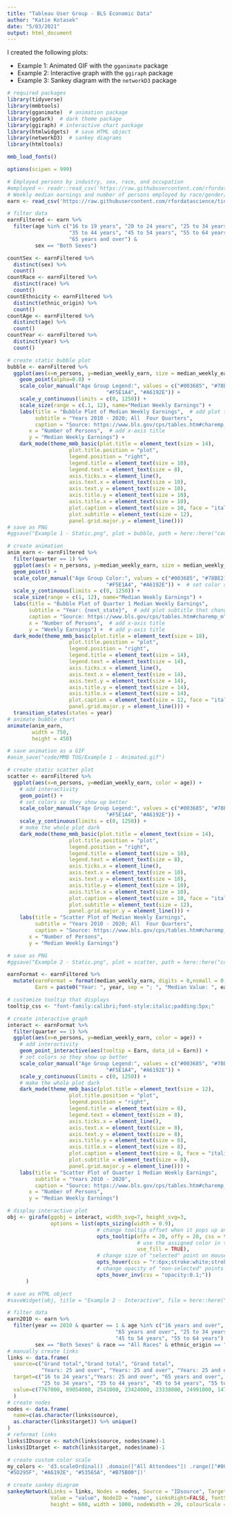 ---
title: "Tableau User Group - BLS Economic Data"
author: "Katie Kotasek"
date: "5/03/2021"
output: html_document
---
I created the following plots:

  + Example 1: Animated GIF with the ```gganimate``` package
  + Example 2: Interactive graph with the ```ggiraph``` package
  + Example 3: Sankey diagram with the ```networkD3``` package

```{r setup, include=FALSE}
# required packages
library(tidyverse)
library(mmbtools)
library(gganimate)  # animation package
library(ggdark)  # dark theme package
library(ggiraph) # interactive chart package
library(htmlwidgets)  # save HTML object
library(networkD3)  # sankey diagrams
library(htmltools)

mmb_load_fonts()

options(scipen = 999)
```

```{r read data, include=FALSE}
# Employed persons by industry, sex, race, and occupation
#employed <- readr::read_csv('https://raw.githubusercontent.com/rfordatascience/tidytuesday/master/data/2021/2021-02-23/employed.csv')
# Weekly median earnings and number of persons employed by race/gender/age group over time
earn <- read_csv('https://raw.githubusercontent.com/rfordatascience/tidytuesday/master/data/2021/2021-02-23/earn.csv')
```

```{r filter set}
# filter data
earnFiltered <- earn %>%
  filter(age %in% c("16 to 19 years", "20 to 24 years", "25 to 34 years",
                    "35 to 44 years", "45 to 54 years", "55 to 64 years",
                    "65 years and over") &
         sex == "Both Sexes")
```

```{r counts, include=FALSE}
countSex <- earnFiltered %>%
  distinct(sex) %>%
  count()
countRace <- earnFiltered %>%
  distinct(race) %>%
  count()
countEthnicity <- earnFiltered %>%
  distinct(ethnic_origin) %>%
  count()
countAge <- earnFiltered %>%
  distinct(age) %>%
  count()
countYear <- earnFiltered %>%
  distinct(year) %>%
  count()
```

```{r example1 static}
# create static bubble plot
bubble <- earnFiltered %>%
  ggplot(aes(x=n_persons, y=median_weekly_earn, size = median_weekly_earn, color = age)) +
    geom_point(alpha=0.8) +
    scale_color_manual("Age Group Legend:", values = c("#003685", "#78BE21", "#008EAA", "#A4BCC2", "#FFC845",
                                "#F5E1A4", "#A6192E")) +
    scale_y_continuous(limits = c(0, 1250)) +
    scale_size(range = c(.1, 12), name="Median Weekly Earnings") +
    labs(title = "Bubble Plot of Median Weekly Earnings",  # add plot title
         subtitle = "Years 2010 - 2020; All  Four Quarters",
         caption = "Source: https://www.bls.gov/cps/tables.htm#charemp_m",
       x = "Number of Persons",  # add x-axis title
       y = "Median Weekly Earnings") +
    dark_mode(theme_mmb_basic(plot.title = element_text(size = 14),
                    plot.title.position = "plot",
                    legend.position = "right",
                    legend.title = element_text(size = 10),
                    legend.text = element_text(size = 8),
                    axis.ticks.x = element_line(),
                    axis.text.x = element_text(size = 10),
                    axis.text.y = element_text(size = 10),
                    axis.title.y = element_text(size = 10),
                    axis.title.x = element_text(size = 10),
                    plot.caption = element_text(size = 10, face = "italic"),
                    plot.subtitle = element_text(size = 12),
                    panel.grid.major.y = element_line()))
# save as PNG
#ggsave("Example 1 - Static.png", plot = bubble, path = here::here("code/MMB TUG"), width = 250, height = 100, units = "mm")
```

```{r example1 animated}
# create animation
anim_earn <- earnFiltered %>%
  filter(quarter == 1) %>%
  ggplot(aes(x = n_persons, y=median_weekly_earn, size = median_weekly_earn, color = age)) +
  geom_point() +
  scale_color_manual("Age Group Color:", values = c("#003685", "#78BE21", "#008EAA", "#A4BCC2", "#FFC845",
                                "#F5E1A4", "#A6192E")) +  # set color scheme for the bubbles
  scale_y_continuous(limits = c(0, 1250)) +
  scale_size(range = c(1, 12), name="Median Weekly Earnings") +
  labs(title = "Bubble Plot of Quarter 1 Median Weekly Earnings",
       subtitle = "Year: {next_state}",  # add plot subtitle that changes with each state change
       caption = "Source: https://www.bls.gov/cps/tables.htm#charemp_m",
       x = "Number of Persons",  # add x-axis title
       y = "Weekly Earnings") +  # add y-axis title
  dark_mode(theme_mmb_basic(plot.title = element_text(size = 18),
                    plot.title.position = "plot",
                    legend.position = "right",
                    legend.title = element_text(size = 14),
                    legend.text = element_text(size = 14),
                    axis.ticks.x = element_line(),
                    axis.text.x = element_text(size = 14),
                    axis.text.y = element_text(size = 14),
                    axis.title.y = element_text(size = 14),
                    axis.title.x = element_text(size = 14),
                    plot.caption = element_text(size = 12, face = "italic"),
                    panel.grid.major.y = element_line())) + 
  transition_states(states = year)
# animate bubble chart
animate(anim_earn,
        width = 750, 
        height = 450)

# save animation as a GIF
#anim_save("code/MMB TUG/Example 1 - Animated.gif")
```

```{r example2 static}
# create static scatter plot
scatter <- earnFiltered %>%
  ggplot(aes(x=n_persons, y=median_weekly_earn, color = age)) +
    # add interactivity
    geom_point() +
    # set colors so they show up better
    scale_color_manual("Age Group Legend:", values = c("#003685", "#78BE21", "#008EAA", "#A4BCC2", "#FFC845",
                                "#F5E1A4", "#A6192E")) +
    scale_y_continuous(limits = c(0, 1250)) +
    # make the whole plot dark
    dark_mode(theme_mmb_basic(plot.title = element_text(size = 14),
                    plot.title.position = "plot",
                    legend.position = "right",
                    legend.title = element_text(size = 10),
                    legend.text = element_text(size = 8),
                    axis.ticks.x = element_line(),
                    axis.text.x = element_text(size = 10),
                    axis.text.y = element_text(size = 10),
                    axis.title.y = element_text(size = 10),
                    axis.title.x = element_text(size = 10),
                    plot.caption = element_text(size = 10, face = "italic"),
                    plot.subtitle = element_text(size = 12),
                    panel.grid.major.y = element_line())) +
    labs(title = "Scatter Plot of Median Weekly Earnings",
         subtitle = "Years 2010 - 2020; All  Four Quarters",
         caption = "Source: https://www.bls.gov/cps/tables.htm#charemp_m",
       x = "Number of Persons",
       y = "Median Weekly Earnings")

# save as PNG
#ggsave("Example 2 - Static.png", plot = scatter, path = here::here("code/MMB TUG"), width = 250, height = 100, units = "mm")
```

```{r example2 interactive}
earnFormat <- earnFiltered %>%
  mutate(earnFormat = format(median_weekly_earn, digits = 0,nsmall = 0, big.mark = ","),
         Earn = paste0("Year: ", year, sep = "; ", "Median Value: ", earnFormat))

# customize tooltip that displays
tooltip_css <- "font-family:calibri;font-style:italic;padding:5px;"

# create interactive graph
interact <- earnFormat %>%
  filter(quarter == 1) %>%
  ggplot(aes(x=n_persons, y=median_weekly_earn, color = age)) +
    # add interactivity
    geom_point_interactive(aes(tooltip = Earn, data_id = Earn)) +
    # set colors so they show up better
    scale_color_manual("Age Group Legend:", values = c("#003685", "#78BE21", "#008EAA", "#A4BCC2", "#FFC845",
                                "#F5E1A4", "#A6192E")) +
    scale_y_continuous(limits = c(0, 1250)) +
    # make the whole plot dark
    dark_mode(theme_mmb_basic(plot.title = element_text(size = 12),
                    plot.title.position = "plot",
                    legend.position = "right",
                    legend.title = element_text(size = 8),
                    legend.text = element_text(size = 8),
                    axis.ticks.x = element_line(),
                    axis.text.x = element_text(size = 8),
                    axis.text.y = element_text(size = 8),
                    axis.title.y = element_text(size = 8),
                    axis.title.x = element_text(size = 8),
                    plot.caption = element_text(size = 8, face = "italic"),
                    plot.subtitle = element_text(size = 8),
                    panel.grid.major.y = element_line())) +
    labs(title = "Scatter Plot of Quarter 1 Median Weekly Earnings",
         subtitle = "Years 2010 - 2020",
         caption = "Source: https://www.bls.gov/cps/tables.htm#charemp_m",
       x = "Number of Persons",
       y = "Median Weekly Earnings")

# display interactive plot
obj <- girafe(ggobj = interact, width_svg=7, height_svg=3,
              options = list(opts_sizing(width = 0.9),
                             # change tooltip offset when it pops up and set the 'css' option which is defined earlier
                             opts_tooltip(offx = 20, offy = 20, css = tooltip_css, 
                                          # use the assigned color in the tooltip
                                          use_fill = TRUE),
                             # change size of "selected" point on mouse hover
                             opts_hover(css = "r:6px;stroke:white;stroke-width:1px;"),
                             # change opacity of "non-selected" points on mouse hover
                             opts_hover_inv(css = "opacity:0.1;"))
      )

# save as HTML object
#saveWidget(obj, title = "Example 2 - Interactive", file = here::here("code/MMB TUG/Example 2 - Interactive.html"),  knitrOptions=list())
```

```{r example3 sankey}
# filter data
earn2010 <- earn %>%
  filter(year == 2010 & quarter == 1 & age %in% c("16 years and over", "16 to 24 years", "25 years and over",
                                   "65 years and over", "25 to 34 years", "35 to 44 years",
                                   "45 to 54 years", "55 to 64 years") &
         sex == "Both Sexes" & race == "All Races" & ethnic_origin == "All Origins")
# manually create links
links <- data.frame(
  source=c("Grand total","Grand total", "Grand total",
           "Years: 25 and over", "Years: 25 and over", "Years: 25 and over", "Years: 25 and over"), 
  target=c("16 to 24 years","Years: 25 and over", "65 years and over",
           "25 to 34 years", "35 to 44 years", "45 to 54 years", "55 to 64 years"), 
  value=c(7767000, 89054000, 2541000, 23424000, 23338000, 24991000, 14760000)
  )
# create nodes
nodes <- data.frame(
  name=c(as.character(links$source), 
  as.character(links$target)) %>% unique()
)
# reformat links
links$IDsource <- match(links$source, nodes$name)-1 
links$IDtarget <- match(links$target, nodes$name)-1

# create custom color scale
my_colors <- 'd3.scaleOrdinal() .domain(["All Attendees"]) .range(["#003685", "#78BE21", "#008EAA", "#FFC845",
"#5D295F", "#A6192E", "#53565A", "#B75B00"])'

# create sankey diagram
sankeyNetwork(Links = links, Nodes = nodes, Source = "IDsource", Target = "IDtarget",
              Value = "value", NodeID = "name", sinksRight=FALSE, fontSize = 14, fontFamily = "Calibri",
              height = 600, width = 1000, nodeWidth = 20, colourScale = my_colors)
```

